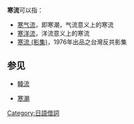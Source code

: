 '''寒流'''可以指：
*[[寒气流|寒气流]]，即寒潮，气流意义上的寒流
*[[寒洋流|寒洋流]]，洋流意义上的寒流
*[[寒流_(影集)|寒流 (影集)]]，1976年出品之台灣反共影集

==参见==
*[[韓流|韓流]]

{{消歧义|H|Cat=二字消歧义}}
[[Category:日語借詞|Category:日語借詞]]

*[[寒潮|寒潮]]